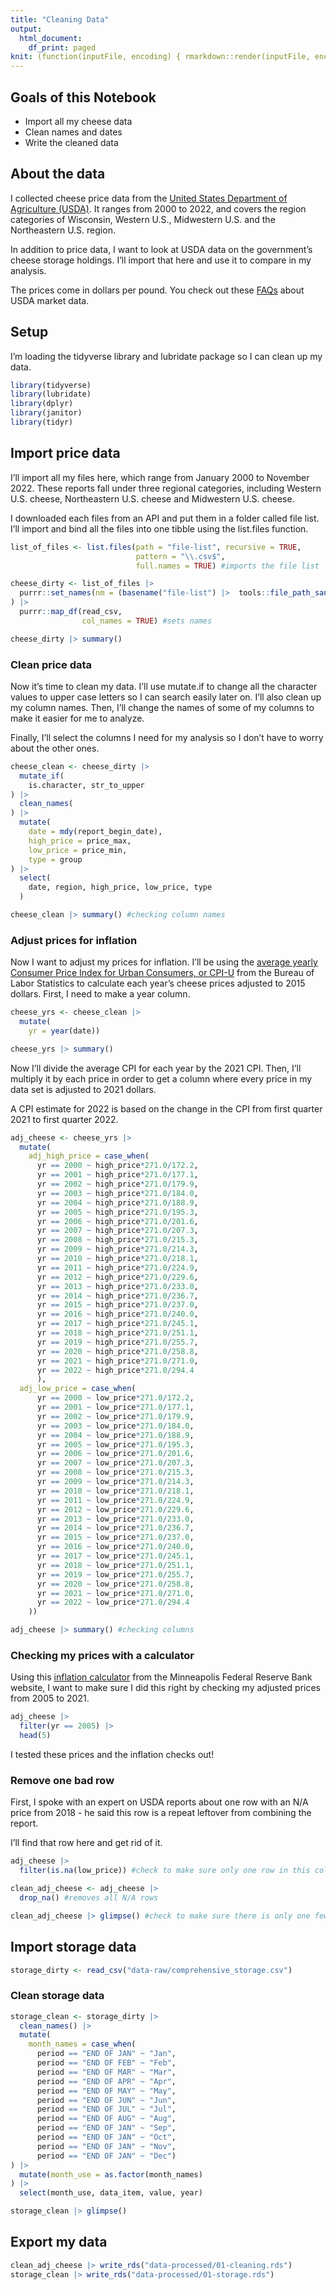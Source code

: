 ```yaml
---
title: "Cleaning Data"
output:
  html_document:
    df_print: paged
knit: (function(inputFile, encoding) { rmarkdown::render(inputFile, encoding = encoding, output_dir = "docs") })
---
```


## Goals of this Notebook

- Import all my cheese data
- Clean names and dates
- Write the cleaned data

## About the data

I collected cheese price data from the [United States Department of Agriculture (USDA)](https://mymarketnews.ams.usda.gov/public_data). It ranges from 2000 to 2022, and covers the region categories of Wisconsin, Western U.S., Midwestern U.S. and the  Northeastern U.S. region.

In addition to price data, I want to look at USDA data on the government's cheese storage holdings. I'll import that here and use it to compare in my analysis.

The prices come in dollars per pound. You check out these [FAQs](https://mymarketnews.ams.usda.gov/faqs) about USDA market data.

## Setup

I'm loading the tidyverse library and lubridate package so I can clean up my data.

```r
library(tidyverse)
library(lubridate)
library(dplyr)
library(janitor)
library(tidyr)
```

## Import price data

I'll import all my files here, which range from January 2000 to November 2022. These reports fall under three regional categories, including Western U.S. cheese, Northeastern U.S. cheese and Midwestern U.S. cheese.

I downloaded each files from an API and put them in a folder called file list. I'll import and bind all the files into one tibble using the list.files function.

```r
list_of_files <- list.files(path = "file-list", recursive = TRUE,
                            pattern = "\\.csv$", 
                            full.names = TRUE) #imports the file list

cheese_dirty <- list_of_files |> 
  purrr::set_names(nm = (basename("file-list") |>  tools::file_path_sans_ext())
) |> 
  purrr::map_df(read_csv, 
                col_names = TRUE) #sets names

cheese_dirty |> summary()
```

### Clean  price data

Now it's time to clean my data. I'll use mutate.if to change all the character values to upper case letters so I can search easily later on. I'll also clean up my column names. Then, I'll change the names of some of my columns to make it easier for me to analyze.

Finally, I'll select the columns I need for my analysis so I don't have to worry about the other ones. 

```r
cheese_clean <- cheese_dirty |> 
  mutate_if(
    is.character, str_to_upper
) |> 
  clean_names(
) |>
  mutate(
    date = mdy(report_begin_date),
    high_price = price_max,
    low_price = price_min,
    type = group
) |> 
  select(
    date, region, high_price, low_price, type
  )

cheese_clean |> summary() #checking column names
```

### Adjust prices for inflation

Now I want to adjust my prices for inflation. I'll be using the [average yearly Consumer Price Index for Urban Consumers, or CPI-U](https://www.bls.gov/bls/archived_sched.htm) from the Bureau of Labor Statistics to calculate each year's cheese prices adjusted to 2015 dollars. First, I need to make a year column.

```r
cheese_yrs <- cheese_clean |>
  mutate(
    yr = year(date))

cheese_yrs |> summary()
```

Now I'll divide the average CPI for each year by the 2021 CPI. Then,  I'll multiply it by each price in order to get a column where every price in my data set is adjusted to 2021 dollars.

A CPI estimate for 2022 is based on the change in the CPI from first quarter 2021 to first quarter 2022.

```r
adj_cheese <- cheese_yrs |>
  mutate(
    adj_high_price = case_when(
      yr == 2000 ~ high_price*271.0/172.2,
      yr == 2001 ~ high_price*271.0/177.1,
      yr == 2002 ~ high_price*271.0/179.9,
      yr == 2003 ~ high_price*271.0/184.0,
      yr == 2004 ~ high_price*271.0/188.9,
      yr == 2005 ~ high_price*271.0/195.3,
      yr == 2006 ~ high_price*271.0/201.6,
      yr == 2007 ~ high_price*271.0/207.3,
      yr == 2008 ~ high_price*271.0/215.3,
      yr == 2009 ~ high_price*271.0/214.3,
      yr == 2010 ~ high_price*271.0/218.1,
      yr == 2011 ~ high_price*271.0/224.9,
      yr == 2012 ~ high_price*271.0/229.6,
      yr == 2013 ~ high_price*271.0/233.0,
      yr == 2014 ~ high_price*271.0/236.7,
      yr == 2015 ~ high_price*271.0/237.0,
      yr == 2016 ~ high_price*271.0/240.0,
      yr == 2017 ~ high_price*271.0/245.1,
      yr == 2018 ~ high_price*271.0/251.1,
      yr == 2019 ~ high_price*271.0/255.7,
      yr == 2020 ~ high_price*271.0/258.8,
      yr == 2021 ~ high_price*271.0/271.0,
      yr == 2022 ~ high_price*271.0/294.4
      ),
  adj_low_price = case_when(
      yr == 2000 ~ low_price*271.0/172.2,
      yr == 2001 ~ low_price*271.0/177.1,
      yr == 2002 ~ low_price*271.0/179.9,
      yr == 2003 ~ low_price*271.0/184.0,
      yr == 2004 ~ low_price*271.0/188.9,
      yr == 2005 ~ low_price*271.0/195.3,
      yr == 2006 ~ low_price*271.0/201.6,
      yr == 2007 ~ low_price*271.0/207.3,
      yr == 2008 ~ low_price*271.0/215.3,
      yr == 2009 ~ low_price*271.0/214.3,
      yr == 2010 ~ low_price*271.0/218.1,
      yr == 2011 ~ low_price*271.0/224.9,
      yr == 2012 ~ low_price*271.0/229.6,
      yr == 2013 ~ low_price*271.0/233.0,
      yr == 2014 ~ low_price*271.0/236.7,
      yr == 2015 ~ low_price*271.0/237.0,
      yr == 2016 ~ low_price*271.0/240.0,
      yr == 2017 ~ low_price*271.0/245.1,
      yr == 2018 ~ low_price*271.0/251.1,
      yr == 2019 ~ low_price*271.0/255.7,
      yr == 2020 ~ low_price*271.0/258.8,
      yr == 2021 ~ low_price*271.0/271.0,
      yr == 2022 ~ low_price*271.0/294.4
    ))

adj_cheese |> summary() #checking columns
```

### Checking my prices with a calculator

Using this [inflation calculator](https://www.minneapolisfed.org/about-us/monetary-policy/inflation-calculator) from the Minneapolis Federal Reserve Bank website, I want to make sure I did this right by checking my adjusted prices from 2005 to 2021.

```r
adj_cheese |> 
  filter(yr == 2005) |> 
  head(5)
```

I tested these prices and the inflation checks out!

### Remove one bad row

First, I spoke with an expert on USDA reports about one row with an N/A price from 2018 - he said this row is a repeat leftover from combining the report.

I'll find that row here and get rid of it.

```r
adj_cheese |> 
  filter(is.na(low_price)) #check to make sure only one row in this column has an N/A value

clean_adj_cheese <- adj_cheese |> 
  drop_na() #removes all N/A rows

clean_adj_cheese |> glimpse() #check to make sure there is only one fewer row in the data - it should be 22,366
```

## Import storage data

```r
storage_dirty <- read_csv("data-raw/comprehensive_storage.csv")
```

### Clean storage data

```r
storage_clean <- storage_dirty |> 
  clean_names() |> 
  mutate(
    month_names = case_when(
      period == "END OF JAN" ~ "Jan",
      period == "END OF FEB" ~ "Feb",
      period == "END OF MAR" ~ "Mar",
      period == "END OF APR" ~ "Apr",
      period == "END OF MAY" ~ "May",
      period == "END OF JUN" ~ "Jun",
      period == "END OF JUL" ~ "Jul",
      period == "END OF AUG" ~ "Aug",
      period == "END OF JAN" ~ "Sep",
      period == "END OF JAN" ~ "Oct",
      period == "END OF JAN" ~ "Nov",
      period == "END OF JAN" ~ "Dec")
) |> 
  mutate(month_use = as.factor(month_names)
) |> 
  select(month_use, data_item, value, year)

storage_clean |> glimpse()
```

## Export my data

```r
clean_adj_cheese |> write_rds("data-processed/01-cleaning.rds")
storage_clean |> write_rds("data-processed/01-storage.rds")
```
